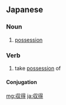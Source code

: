 ==Japanese==
{{ja-kanjitab|しゅう|とく|yomi=on}}

===Noun===
{{ja-noun|しゅうとく}}

# [[possession]]

===Verb===
{{ja-verb-suru|tr=trans|しゅうとく}}

# take [[possession]] of

====Conjugation====
{{ja-suru|しゅうとく}}

[[mg:収得]]
[[ja:収得]]
